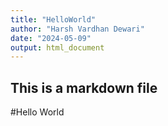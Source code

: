```yaml
---
title: "HelloWorld"
author: "Harsh Vardhan Dewari"
date: "2024-05-09"
output: html_document
---
```



## This is a markdown file
#Hello World